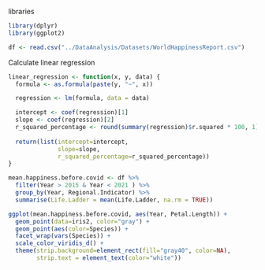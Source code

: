 libraries
```r
library(dplyr)
library(ggplot2)
```

```r
df <- read.csv("../DataAnalysis/Datasets/WorldHappinessReport.csv")
```

Calculate linear regression
```r
linear_regression <- function(x, y, data) {
  formula <- as.formula(paste(y, "~", x))

  regression <- lm(formula, data = data)

  intercept <- coef(regression)[1]
  slope <- coef(regression)[2]
  r_squared_percentage <- round(summary(regression)$r.squared * 100, 1)
  
  return(list(intercept=intercept, 
              slope=slope, 
              r_squared_percentage=r_squared_percentage))
}
```

```r
mean.happiness.before.covid <- df %>%
  filter(Year > 2015 & Year < 2021 ) %>%
  group_by(Year, Regional.Indicator) %>%
  summarise(Life.Ladder = mean(Life.Ladder, na.rm = TRUE))
```


```r
ggplot(mean.happiness.before.covid, aes(Year, Petal.Length)) +
  geom_point(data=iris2, color="gray") +
  geom_point(aes(color=Species)) +
  facet_wrap(vars(Species)) +
  scale_color_viridis_d() +
  theme(strip.background=element_rect(fill="gray40", color=NA),
        strip.text = element_text(color="white"))
```

